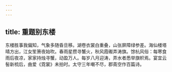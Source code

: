 ```yaml
---
---
---
```

title: 重题别东楼
---



东楼胜事我偏知，气象多随昏旦移。湖卷衣裳白重叠，山张屏障绿参差。海仙楼塔晴方出，江女笙箫夜始吹。春雨星攒寻蟹火，秋风霞礟弄涛旗。馀杭风俗：每寒食雨后夜凉，家家持烛寻蟹，动盈万人。每岁八月迎涛，弄水者悉举旗帜焉。宴宜云髻新梳后，曲爱《霓裳》未拍时。太守三年嘲不尽，郡斋空作百篇诗。